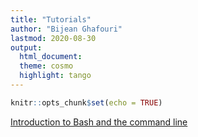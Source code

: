 ```yaml
---
title: "Tutorials"
author: "Bijean Ghafouri"
lastmod: 2020-08-30
output: 
  html_document:
  theme: cosmo
  highlight: tango
---
```


```r
knitr::opts_chunk$set(echo = TRUE)
```

[Introduction to Bash and the command line](https://programminghistorian.org/en/lessons/intro-to-bash)